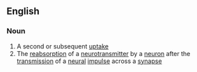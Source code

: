 ==English==

===Noun===
{{wikipedia}}
{{en-noun|-}}

# A second or subsequent [[uptake]]
# The [[reabsorption]] of a [[neurotransmitter]] by a [[neuron]] after the [[transmission]] of a [[neural]] [[impulse]] across a [[synapse]]